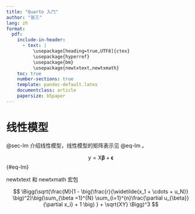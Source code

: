 ```yaml
---
title: "Quarto 入门"
author: "张三"
lang: zh
format:
  pdf:
    include-in-header:
      - text: |
          \usepackage[heading=true,UTF8]{ctex} 
          \usepackage{hyperref}
          \usepackage{bm}
          \usepackage{newtxtext,newtxmath}
    toc: true
    number-sections: true
    template: pandoc-default.latex
    documentclass: article
    papersize: b5paper
---
```


# 线性模型 {#sec-lm}

@sec-lm 介绍线性模型，线性模型的矩阵表示见 @eq-lm 。

$$
\bm{\mathsf{y}} = \bm{\mathsf{X}}\bm{\beta} + \bm{\epsilon}
$$ {#eq-lm}

newtxtext 和 newtxmath 宏包

$$ 
\Bigg(\sqrt{\frac{M}{1 - \big(\frac{r}{\widetilde{x_1 + \cdots + u_N}} \big)^2}\big(\sum_{\beta =1}^{N} \sum_{i=1}^{n}\frac{\partial u_{\beta}}{\partial x_i} + 1 \big) } + \sqrt{XY} \Bigg)^3 
$$
